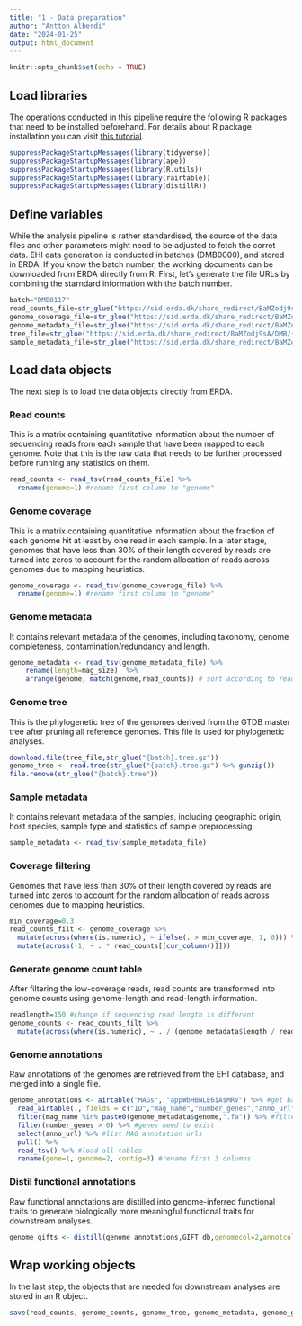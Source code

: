 ```yaml
---
title: "1 - Data preparation"
author: "Antton Alberdi"
date: "2024-01-25"
output: html_document
---
```


```r
knitr::opts_chunk$set(echo = TRUE)
```

## Load libraries
The operations conducted in this pipeline require the following R packages that need to be installed beforehand. For details about R package installation you can visit [this tutorial](https://www.dataquest.io/blog/install-package-r/).

```r
suppressPackageStartupMessages(library(tidyverse))
suppressPackageStartupMessages(library(ape))
suppressPackageStartupMessages(library(R.utils))
suppressPackageStartupMessages(library(rairtable))
suppressPackageStartupMessages(library(distillR))
```

## Define variables
While the analysis pipeline is rather standardised, the source of the data files and other parameters might need to be adjusted to fetch the corret data. EHI data generation is conducted in batches (DMB0000), and stored in ERDA. If you know the batch number, the working documents can be downloaded from ERDA directly from R. First, let's generate the file URLs by combining the starndard information with the batch number.

```r
batch="DMB0117"
read_counts_file=str_glue("https://sid.erda.dk/share_redirect/BaMZodj9sA/DMB/{batch}/{batch}_counts.tsv.gz")
genome_coverage_file=str_glue("https://sid.erda.dk/share_redirect/BaMZodj9sA/DMB/{batch}/{batch}_coverage.tsv.gz")
genome_metadata_file=str_glue("https://sid.erda.dk/share_redirect/BaMZodj9sA/DMB/{batch}/{batch}_mag_info.tsv.gz")
tree_file=str_glue("https://sid.erda.dk/share_redirect/BaMZodj9sA/DMB/{batch}/{batch}.tree.gz")
sample_metadata_file=str_glue("https://sid.erda.dk/share_redirect/BaMZodj9sA/DMB/{batch}/{batch}_metadata.tsv.gz")
```

## Load data objects
The next step is to load the data objects directly from ERDA.

### Read counts
This is a matrix containing quantitative information about the number of sequencing reads from each sample that have been mapped to each genome. Note that this is the raw data that needs to be further processed before running any statistics on them.

```r
read_counts <- read_tsv(read_counts_file) %>% 
  rename(genome=1) #rename first column to "genome"
```

### Genome coverage
This is a matrix containing quantitative information about the fraction of each genome hit at least by one read in each sample. In a later stage, genomes that have less than 30% of their length covered by reads are turned into zeros to account for the random allocation of reads across genomes due to mapping heuristics.

```r
genome_coverage <- read_tsv(genome_coverage_file) %>% 
  rename(genome=1) #rename first column to "genome"
```

### Genome metadata
It contains relevant metadata of the genomes, including taxonomy, genome completeness, contamination/redundancy and length.

```r
genome_metadata <- read_tsv(genome_metadata_file) %>%
    rename(length=mag_size)  %>%
    arrange(genome, match(genome,read_counts)) # sort according to read_counts
```

### Genome tree
This is the phylogenetic tree of the genomes derived from the GTDB master tree after pruning all reference genomes. This file is used for phylogenetic analyses.

```r
download.file(tree_file,str_glue("{batch}.tree.gz")) 
genome_tree <- read.tree(str_glue("{batch}.tree.gz") %>% gunzip())
file.remove(str_glue("{batch}.tree"))
```

### Sample metadata
It contains relevant metadata of the samples, including geographic origin, host species, sample type and statistics of sample preprocessing.

```r
sample_metadata <- read_tsv(sample_metadata_file)
```

### Coverage filtering
Genomes that have less than 30% of their length covered by reads are turned into zeros to account for the random allocation of reads across genomes due to mapping heuristics. 

```r
min_coverage=0.3
read_counts_filt <- genome_coverage %>%
  mutate(across(where(is.numeric), ~ ifelse(. > min_coverage, 1, 0))) %>%
  mutate(across(-1, ~ . * read_counts[[cur_column()]])) 
```

### Generate genome count table
After filtering the low-coverage reads, read counts are transformed into genome counts using genome-length and read-length information.

```r
readlength=150 #change if sequencing read length is different
genome_counts <- read_counts_filt %>%
  mutate(across(where(is.numeric), ~ . / (genome_metadata$length / readlength) ))
```

### Genome annotations
Raw annotations of the genomes are retrieved from the EHI database, and merged into a single file.

```r
genome_annotations <- airtable("MAGs", "appWbHBNLE6iAsMRV") %>% #get base ID from Airtable browser URL
  read_airtable(., fields = c("ID","mag_name","number_genes","anno_url"), id_to_col = TRUE) %>% #get 3 columns from MAGs table
  filter(mag_name %in% paste0(genome_metadata$genome,".fa")) %>% #filter by MAG name
  filter(number_genes > 0) %>% #genes need to exist
  select(anno_url) %>% #list MAG annotation urls
  pull() %>%
  read_tsv() %>% #load all tables
  rename(gene=1, genome=2, contig=3) #rename first 3 columns
```

### Distil functional annotations
Raw functional annotations are distilled into genome-inferred functional traits to generate biologically more meaningful functional traits for downstream analyses.

```r
genome_gifts <- distill(genome_annotations,GIFT_db,genomecol=2,annotcol=c(9,10,19), verbosity=F)
```

## Wrap working objects
In the last step, the objects that are needed for downstream analyses are stored in an R object.

```r
save(read_counts, genome_counts, genome_tree, genome_metadata, genome_gifts, sample_metadata, file = "data/data.Rdata")
```